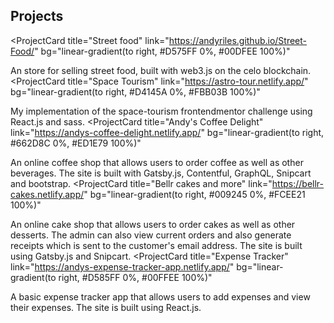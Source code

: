 ## Projects

<ProjectCard
  title="Street food"
  link="https://andyriles.github.io/Street-Food/"
  bg="linear-gradient(to right, #D575FF 0%, #00DFEE 100%)"
>
  An store for selling street food, built with web3.js on the celo blockchain.
</ProjectCard>
<ProjectCard
  title="Space Tourism"
  link="https://astro-tour.netlify.app/"
  bg="linear-gradient(to right, #D4145A 0%, #FBB03B 100%)"
>
  My implementation of the space-tourism frontendmentor challenge using React.js
  and sass.
</ProjectCard>
<ProjectCard
  title="Andy's Coffee Delight"
  link="https://andys-coffee-delight.netlify.app/"
  bg="linear-gradient(to right, #662D8C 0%, #ED1E79 100%)"
>
  An online coffee shop that allows users to order coffee as well as other
  beverages. The site is built with Gatsby.js, Contentful, GraphQL, Snipcart and
  bootstrap.
</ProjectCard>
<ProjectCard
  title="Bellr cakes and more"
  link="https://bellr-cakes.netlify.app/"
  bg="linear-gradient(to right, #009245 0%, #FCEE21 100%)"
>
  An online cake shop that allows users to order cakes as well as other
  desserts. The admin can also view current orders and also generate receipts
  which is sent to the customer's email address. The site is built using
  Gatsby.js and Snipcart.
</ProjectCard>
<ProjectCard
  title="Expense Tracker"
  link="https://andys-expense-tracker-app.netlify.app/"
  bg="linear-gradient(to right, #D585FF 0%, #00FFEE 100%)"
>
  A basic expense tracker app that allows users to add expenses and view their
  expenses. The site is built using React.js.
</ProjectCard>
